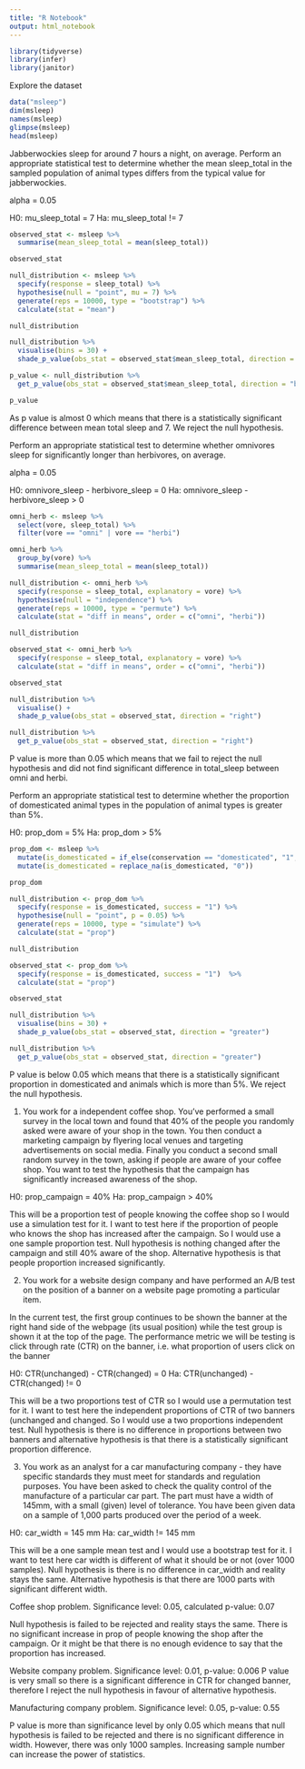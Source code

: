 ```yaml
---
title: "R Notebook"
output: html_notebook
---
```


```r
library(tidyverse)
library(infer)
library(janitor)
```
Explore the dataset
```r
data("msleep")
dim(msleep)
names(msleep)
glimpse(msleep)
head(msleep)
```
Jabberwockies sleep for around 7 hours a night, on average. Perform an appropriate statistical test to determine whether the mean sleep_total in the sampled population of animal types differs from the typical value for jabberwockies.

alpha = 0.05

H0: mu_sleep_total = 7
Ha: mu_sleep_total != 7

```r
observed_stat <- msleep %>% 
  summarise(mean_sleep_total = mean(sleep_total))

observed_stat
```
```r
null_distribution <- msleep %>% 
  specify(response = sleep_total) %>% 
  hypothesise(null = "point", mu = 7) %>% 
  generate(reps = 10000, type = "bootstrap") %>% 
  calculate(stat = "mean")

null_distribution
```
```r
null_distribution %>% 
  visualise(bins = 30) +
  shade_p_value(obs_stat = observed_stat$mean_sleep_total, direction = "both")
```
```r
p_value <- null_distribution %>% 
  get_p_value(obs_stat = observed_stat$mean_sleep_total, direction = "both")

p_value
```
As p value is almost 0 which means that there is a statistically significant difference
between mean total sleep and 7. We reject the null hypothesis.

Perform an appropriate statistical test to determine whether omnivores sleep for significantly longer than herbivores, on average.

alpha = 0.05

H0: omnivore_sleep - herbivore_sleep = 0
Ha: omnivore_sleep - herbivore_sleep > 0

```r
omni_herb <- msleep %>% 
  select(vore, sleep_total) %>% 
  filter(vore == "omni" | vore == "herbi")

omni_herb %>% 
  group_by(vore) %>% 
  summarise(mean_sleep_total = mean(sleep_total))
```
```r
null_distribution <- omni_herb %>% 
  specify(response = sleep_total, explanatory = vore) %>% 
  hypothesise(null = "independence") %>% 
  generate(reps = 10000, type = "permute") %>% 
  calculate(stat = "diff in means", order = c("omni", "herbi"))

null_distribution
```
```r
observed_stat <- omni_herb %>% 
  specify(response = sleep_total, explanatory = vore) %>% 
  calculate(stat = "diff in means", order = c("omni", "herbi"))

observed_stat
```
```r
null_distribution %>% 
  visualise() +
  shade_p_value(obs_stat = observed_stat, direction = "right")
```
```r
null_distribution %>% 
  get_p_value(obs_stat = observed_stat, direction = "right")
```
P value is more than 0.05 which means that we fail to reject the null hypothesis 
and did not find significant difference in total_sleep between omni and herbi.

Perform an appropriate statistical test to determine whether the proportion of domesticated animal types in the population of animal types is greater than 5%.

H0: prop_dom = 5%
Ha: prop_dom > 5%

```r
prop_dom <- msleep %>% 
  mutate(is_domesticated = if_else(conservation == "domesticated", "1", "0")) %>% 
  mutate(is_domesticated = replace_na(is_domesticated, "0")) 

prop_dom 
```
```r
null_distribution <- prop_dom %>%
  specify(response = is_domesticated, success = "1") %>% 
  hypothesise(null = "point", p = 0.05) %>% 
  generate(reps = 10000, type = "simulate") %>% 
  calculate(stat = "prop")

null_distribution
```
```r
observed_stat <- prop_dom %>% 
  specify(response = is_domesticated, success = "1")  %>% 
  calculate(stat = "prop")

observed_stat
```

```r
null_distribution %>% 
  visualise(bins = 30) +
  shade_p_value(obs_stat = observed_stat, direction = "greater")
```
```r
null_distribution %>% 
  get_p_value(obs_stat = observed_stat, direction = "greater")
```
P value is below 0.05 which means that there is a statistically significant proportion
in domesticated and animals which is more than 5%. We reject the null hypothesis.


1. You work for a independent coffee shop. You’ve performed a small survey in the local town and found that 40% of the people you randomly asked were aware of your shop in the town. You then conduct a marketing campaign by flyering local venues and targeting advertisements on social media. Finally you conduct a second small random survey in the town, asking if people are aware of your coffee shop. You want to test the hypothesis that the campaign has significantly increased awareness of the shop.

H0: prop_campaign = 40%
Ha: prop_campaign > 40%

This will be a proportion test of people knowing the coffee shop so I would use a 
simulation test for it. I want to test here if the proportion of people who knows
the shop has increased after the campaign. So I would use a one sample proportion test.
Null hypothesis is nothing changed after the campaign and still 40% aware of the shop.
Alternative hypothesis is that people proportion increased significantly.



2. You work for a website design company and have performed an A/B test on the position of a banner on a website page promoting a particular item. 

In the current test, the first group continues to be shown the banner at the right hand side of the webpage (its usual position) while the test group is shown it at the top of the page. The performance metric we will be testing is click through rate (CTR) on the banner, i.e. what proportion of users click on the banner

H0: CTR(unchanged) - CTR(changed) = 0
Ha: CTR(unchanged) - CTR(changed) != 0

This will be a two proportions test of CTR so I would use a permutation test for it. 
I want to test here the independent proportions of CTR of two banners (unchanged and changed. So I would use a two proportions independent test.
Null hypothesis is there is no difference in proportions between two banners and alternative
hypothesis is that there is a statistically significant proportion difference.


3. You work as an analyst for a car manufacturing company - they have specific standards they must meet for standards and regulation purposes. You have been asked to check the quality control of the manufacture of a particular car part. The part must have a width of 145mm, with a small (given) level of tolerance. You have been given data on a sample of 1,000 parts produced over the period of a week.


H0: car_width = 145 mm
Ha: car_width != 145 mm

This will be a one sample mean test and I would use a bootstrap test for it.
I want to test here car width is different of what it should be or not (over 1000 samples).
Null hypothesis is there is no difference in car_width and reality stays the same.
Alternative hypothesis is that there are 1000 parts with significant different width.




Coffee shop problem. Significance level: 0.05, calculated p-value: 0.07

Null hypothesis is failed to be rejected and reality stays the same. There is no significant
increase in prop of people knowing the shop after the campaign. Or it might be that there
is no enough evidence to say that the proportion has increased. 




Website company problem. Significance level: 0.01, p-value: 0.006
P value is very small so there is a significant difference in CTR for changed banner,
therefore I reject the null hypothesis in favour of alternative hypothesis.




Manufacturing company problem. Significance level: 0.05, p-value: 0.55

P value is more than significance level by only 0.05 which means that null hypothesis is failed to be rejected and there is no significant difference in width. However, there 
was only 1000 samples. Increasing sample number can increase the power of statistics.
